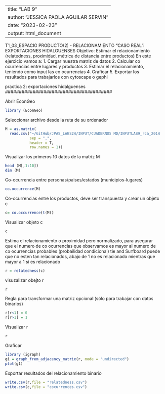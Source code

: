 ---------------------------------------------------
title: "LAB 9"
author: "JESSICA PAOLA AGUILAR SERVIN"
date: "2023-02-23"
output: html_document
-------------------------------------------------

T1_03_ESPACIO PRODUCTO(2) - RELACIONAMIENTO "CASO REAL": EXPORTACIONES HIDALGUENSES
Objetivo: Estimar el relacionamiento (relatedness, proximidad, métrica de distancia entre productos)
En este ejercicio vamos a:
  1. Cargar nuestra matriz de datos
  2. Calcular co ocurrencias entre lugares y productos 
  3. Estimar el relacionamiento, teniendo como input las co ocurrencias
  4. Graficar
  5. Exportar los resultados para trabajarlos con cytoscape o gephi

#######################################
 practica 2: exportaciones hidalguenses
#######################################

Abrir EconGeo
```{r}
library (EconGeo)
```

Seleccionar archivo desde la ruta de su ordenador

```{r}
M = as.matrix(
  read.csv("~/GitHub/JPAS_LABS24/INPUT/CUADERNOS MD/INPUTLAB9_rca_2014.csv", 
           sep = ",", 
           header = T, 
           row.names = 1))
```

Visualizar los primeros 10 datos de la matriz M
```{r}
head (M[,1:10])
dim (M)
```

Co-ocurrencia entre personas/paises/estados (municipios-lugares)
```{r}
co.occurrence(M)
```

Co-ocurrencias entre los productos, deve ser transpuesta y crear un objeto c
```{r}
c= co.occurrence(t(M))
```

Visualizar objeto c
```{r}
c
```

Estima el relacionamiento o proximidad pero normalizado, para asegurar que el numero de co ocurrencias que observamos es mayor al numero de co ocurrencias probables (probailidad condicional)
tie and Surfboard puede que no esten tan relacionados, abajo de  1 no es relacionado mientras que mayor a 1 si es relacionado

```{r}
r = relatedness(c)
```

visuzalizar obejto r
```{r}
r
```


Regla para transformar una matriz opcional (sólo para trabajar con datos binarios)
```{r}
r[r<1] = 0
r[r>1] = 1
```

Visualizar r
```{r}
r
```

Graficar

```{r}
library (igraph)
g1 = graph_from_adjacency_matrix(r, mode = "undirected")
plot(g1)
```

Exportar resultados del relacionamiento binario
```{r}
write.csv(r,file = "relatedness.csv")
write.csv(c,file = "cocurrences.csv")
```

